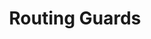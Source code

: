 ---
id: "q_angular_med_009"
questionType: "MULTIPLE_CHOICE"
title: "Routing Guards"
description: "Which guard prevents navigation away from a route?"
difficulty: "MEDIUM"
category: "Angular"
options:
  - "CanActivate"
  - "CanLoad"
  - "CanDeactivate"
  - "Resolve"
correctAnswer: 2
---